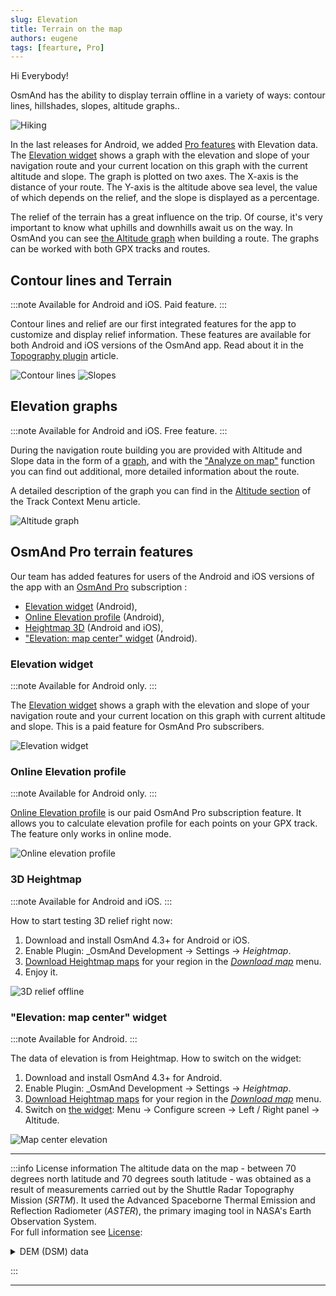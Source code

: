 ```yaml
---
slug: Elevation
title: Terrain on the map
authors: eugene
tags: [fearture, Pro]
---
```



Hi Everybody! 

OsmAnd has the ability to display terrain offline in a variety of ways: contour lines, hillshades, slopes, altitude graphs..

![Hiking](./hiking.png)

<!--truncate-->

In the last releases for Android, we added [Pro features](https://osmand.net/docs/user/purchases/android#pro-features) with Elevation data. The [Elevation widget](https://osmand.net/docs/user/widgets/nav-widgets#elevation-widget) shows a graph with the elevation and slope of your navigation route and your current location on this graph with the current altitude and slope. The graph is plotted on two axes. The X-axis is the distance of your route. The Y-axis is the altitude above sea level, the value of which depends on the relief, and the slope is displayed as a percentage.

The relief of the terrain has a great influence on the trip. Of course, it's very important to know what uphills and downhills await us on the way. In OsmAnd you can see [the Altitude graph](https://osmand.net/docs/user/navigation/setup/route-details) when building a route. The graphs can be worked with both GPX tracks and routes.  

## Contour lines and Terrain

:::note
Available for Android and iOS. Paid feature.
:::

Contour lines and relief are our first integrated features for the app to customize and display relief information. These features are available for both Android and iOS versions of the OsmAnd app. Read  about it in the [Topography plugin](https://osmand.net/docs/user/plugins/topography) article.

![Contour lines](./contour_lines_1.png) ![Slopes](./contour_lines_2.png)


## Elevation graphs

:::note
Available for Android and iOS. Free feature.
:::

During the navigation route building you are provided with Altitude and Slope data in the form of a [graph](https://osmand.net/docs/user/navigation/setup/route-details), and with the ["Analyze on map"](https://osmand.net/docs/user/map/tracks-on-map#analyze-track-on-map) function you can find out additional, more detailed information about the route.

A detailed description of the graph you can find in the [Altitude section](https://osmand.net/docs/user/map/track-context-menu#altitude) of the Track Context Menu article.

![Altitude graph](./altitude_graph.png)

## OsmAnd Pro terrain features

Our team has added features for users of the Android and iOS versions of the app with an [OsmAnd Pro](https://osmand.net/docs/user/purchases/android#pro-features) subscription <ProFeature/>:
- [Elevation widget](#elevation-widget) (Android),
- [Online Elevation profile](#online-elevation-profile) (Android),
- [Heightmap 3D](#3d-heightmap) (Android and iOS),
- ["Elevation: map center" widget](#elevation-map-center-widget) (Android).

### Elevation widget

:::note
Available for Android only. <ProFeature/> 
:::

The [Elevation widget](https://osmand.net/docs/user/widgets/nav-widgets#elevation-widget) shows a graph with the elevation and slope of your navigation route and your current location on this graph with current altitude and slope. This is a paid feature for OsmAnd Pro subscribers.  

![Elevation widget](./elevation_widget.png)


### Online Elevation profile

:::note
Available for Android only. <ProFeature/> 
:::

[Online Elevation profile](https://osmand.net/docs/user/map/track-context-menu/#online-elevation-profile) is our paid OsmAnd Pro subscription feature. It allows you to calculate elevation profile for each points on your GPX track. The feature only works in online mode.   

![Online elevation profile](./track-menu_track-tab_altitude-1.png)


### 3D Heightmap

:::note
Available for Android and iOS. <ProFeature/> 
:::

How to start testing 3D relief right now:

1. Download and install OsmAnd 4.3+ for Android or iOS.
2. Enable Plugin: _OsmAnd Development → Settings → _Heightmap_.
3. [Download Heightmap maps](https://osmand.net/docs/user/start-with/download-maps) for your region in the [_Download map_](https://osmand.net/docs/user/start-with/download-maps#main-menu) menu.
4. Enjoy it.

![3D relief offline](./3d.png)  

### "Elevation: map center" widget

:::note
Available for Android. <ProFeature/> 
:::

The data of elevation is from Heightmap. How to switch on the widget:

1. Download and install OsmAnd 4.3+ for Android.
2. Enable Plugin: _OsmAnd Development → Settings → _Heightmap_.
3. [Download Heightmap maps](https://osmand.net/docs/user/start-with/download-maps) for your region in the [_Download map_](https://osmand.net/docs/user/start-with/download-maps#main-menu) menu.
4. Switch on [the widget](https://osmand.net/docs/user/widgets/info-widgets#-elevation-map-center): Menu → Configure screen → Left / Right panel → Altitude.

![Map center elevation](./map_center.png)  

_______________________

:::info License information
The altitude data on the map - between 70 degrees north latitude and 70 degrees south latitude - was obtained as a result of measurements carried out by the Shuttle Radar Topography Mission (*SRTM*). It used the Advanced Spaceborne Thermal Emission and Reflection Radiometer (*ASTER*), the primary imaging tool in NASA's Earth Observation System.  
For full information see [License](https://github.com/osmandapp/OsmAnd/blob/master/LICENSE#L146):

<details><summary>DEM (DSM) data</summary> 
    - <a href="https://www.eorc.jaxa.jp/ALOS/en/index_e.htm">ALOS DEM</a>: The original data used for this product have been supplied by JAXA’s AW3D.<br/>
	- <a href="http://hydro.iis.u-tokyo.ac.jp/~yamadai/MERIT_DEM">MERIT DEM</a><br/>
	- <a href="https://doi.org/10.7910/DVN/OHHUKH">ArcticDEM</a>: Porter, Claire; Morin, Paul; Howat, Ian; Noh, Myoung-Jon; Bates, Brian; Peterman, Kenneth; Keesey, Scott; Schlenk, Matthew; Gardiner, Judith; Tomko, Karen; Willis, Michael; Kelleher, Cole; Cloutier, Michael; Husby, Eric; Foga, Steven; Nakamura, Hitomi; Platson, Melisa; Wethington, Michael, Jr.; Williamson, Cathleen; Bauer, Gregory; Enos, Jeremy; Arnold, Galen; Kramer, William; Becker, Peter; Doshi, Abhijit; D’Souza, Cristelle; Cummens, Pat; Laurier, Fabien; Bojesen, Mikkel, 2018, “ArcticDEM”, Harvard Dataverse, V1<br/>
	- <a href="https://sonny.4lima.de">SONNY's LiDAR DIGITAL TERRAIN MODELS</a> (DTM) OF EUROPEAN COUNTRIES</details>

:::

______________________

<LinksSocial/>
<LinksTelegram/>